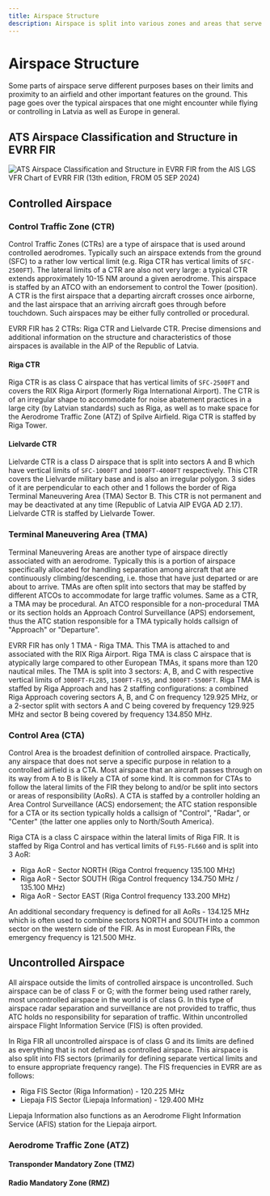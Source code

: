 ```yaml
---
title: Airspace Structure
description: Airspace is split into various zones and areas that serve different purposes and are differentiated by class as well as lateral and vertical limits.
---
```


# Airspace Structure

Some parts of airspace serve different purposes bases on their limits and proximity to an airfield and other important features on the ground. This page goes over the typical airspaces that one might encounter while flying or controlling in Latvia as well as Europe in general.

## ATS Airspace Classification and Structure in EVRR FIR

![ATS Airspace Classification and Structure in EVRR FIR from the AIS LGS VFR Chart of EVRR FIR (13th edition, FROM 05 SEP 2024)](../../../img/ats_airspace.png)

## Controlled Airspace

### Control Traffic Zone (CTR)

Control Traffic Zones (CTRs) are a type of airspace that is used around controlled aerodromes. Typically such an airspace extends from the ground (SFC) to a rather low vertical limit (e.g. Riga CTR has vertical limits of `SFC-2500FT`). The lateral limits of a CTR are also not very large: a typical CTR extends approximately 10-15 NM around a given aerodrome. This airspace is staffed by an ATCO with an endorsement to control the Tower (position). A CTR is the first airspace that a departing aircraft crosses once airborne, and the last airspace that an arriving aircraft goes through before touchdown. Such airspaces may be either fully controlled or procedural.

EVRR FIR has 2 CTRs: Riga CTR and Lielvarde CTR. Precise dimensions and additional information on the structure and characteristics of those airspaces is available in the AIP of the Republic of Latvia.

#### Riga CTR

Riga CTR is as class C airspace that has vertical limits of `SFC-2500FT` and covers the RIX Riga Airport (formerly Riga International Airport). The CTR is of an irregular shape to accommodate for noise abatement practices in a large city (by Latvian standards) such as Riga, as well as to make space for the Aerodrome Traffic Zone (ATZ) of Spilve Airfield. Riga CTR is staffed by Riga Tower.

#### Lielvarde CTR

Lielvarde CTR is a class D airspace that is split into sectors A and B which have vertical limits of `SFC-1000FT` and `1000FT-4000FT` respectively. This CTR covers the Lielvarde military base and is also an irregular polygon. 3 sides of it are perpendicular to each other and 1 follows the border of Riga Terminal Maneuvering Area (TMA) Sector B. This CTR is not permanent and may be deactivated at any time (Republic of Latvia AIP EVGA AD 2.17). Lielvarde CTR is staffed by Lielvarde Tower.

### Terminal Maneuvering Area (TMA)

Terminal Maneuvering Areas are another type of airspace directly associated with an aerodrome. Typically this is a portion of airspace specifically allocated for handling separation among aircraft that are continuously climbing/descending, i.e. those that have just departed or are about to arrive. TMAs are often split into sectors that may be staffed by different ATCOs to accommodate for large traffic volumes. Same as a CTR, a TMA may be procedural. An ATCO responsible for a non-procedural TMA or its section holds an Approach Control Surveillance (APS) endorsement, thus the ATC station responsible for a TMA typically holds callsign of "Approach" or "Departure".

EVRR FIR has only 1 TMA - Riga TMA. This TMA is attached to and associated with the RIX Riga Airport. Riga TMA is class C airspace that is atypically large compared to other European TMAs, it spans more than 120 nautical miles. The TMA is split into 3 sectors: A, B, and C with respective vertical limits of `3000FT-FL285`, `1500FT-FL95`, and `3000FT-5500FT`. Riga TMA is staffed by Riga Approach and has 2 staffing configurations: a combined Riga Approach covering sectors A, B, and C on frequency 129.925 MHz, or a 2-sector split with sectors A and C being covered by frequency 129.925 MHz and sector B being covered by frequency 134.850 MHz.

### Control Area (CTA)

Control Area is the broadest definition of controlled airspace. Practically, any airspace that does not serve a specific purpose in relation to a controlled airfield is a CTA. Most airspace that an aircraft passes through on its way from A to B is likely a CTA of some kind. It is common for CTAs to follow the lateral limits of the FIR they belong to and/or be split into sectors or areas of responsibility (AoRs). A CTA is staffed by a controller holding an Area Control Surveillance (ACS) endorsement; the ATC station responsible for a CTA or its section typically holds a callsign of "Control", "Radar", or "Center" (the latter one applies only to North/South America).

Riga CTA is a class C airspace within the lateral limits of Riga FIR. It is staffed by Riga Control and has vertical limits of `FL95-FL660` and is split into 3 AoR:

- Riga AoR - Sector NORTH (Riga Control frequency 135.100 MHz)
- Riga AoR - Sector SOUTH (Riga Control frequency 134.750 MHz / 135.100 MHz)
- Riga AoR - Sector EAST (Riga Control frequency 133.200 MHz)

An additional secondary frequency is defined for all AoRs - 134.125 MHz which is often used to combine sectors NORTH and SOUTH into a common sector on the western side of the FIR. As in most European FIRs, the emergency frequency is 121.500 MHz.

## Uncontrolled Airspace

All airspace outside the limits of controlled airspace is uncontrolled. Such airspace can be of class F or G; with the former being used rather rarely, most uncontrolled airspace in the world is of class G. In this type of airspace radar separation and surveillance are not provided to traffic, thus ATC holds no responsibility for separation of traffic. Within uncontrolled airspace Flight Information Service (FIS) is often provided.

In Riga FIR all uncontrolled airspace is of class G and its limits are defined as everything that is not defined as controlled airspace. This airspace is also split into FIS sectors (primarily for defining separate vertical limits and to ensure appropriate frequency range). The FIS frequencies in EVRR are as follows:

- Riga FIS Sector (Riga Information) - 120.225 MHz
- Liepaja FIS Sector (Liepaja Information) - 129.400 MHz

Liepaja Information also functions as an Aerodrome Flight Information Service (AFIS) station for the Liepaja airport.

### Aerodrome Traffic Zone (ATZ)

#### Transponder Mandatory Zone (TMZ)

#### Radio Mandatory Zone (RMZ)
